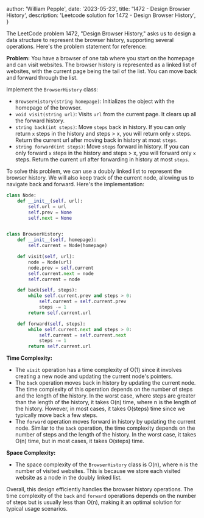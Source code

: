 
  author: 'William Pepple',
  date: '2023-05-23',
  title: '1472 - Design Browser History',
  description:
    'Leetcode solution for 1472 - Design Browser History',
}


The LeetCode problem 1472, "Design Browser History," asks us to design a data structure to represent the browser history, supporting several operations. Here's the problem statement for reference:

**Problem:** You have a browser of one tab where you start on the homepage and can visit websites. The browser history is represented as a linked list of websites, with the current page being the tail of the list. You can move back and forward through the list.

Implement the `BrowserHistory` class:
- `BrowserHistory(string homepage)`: Initializes the object with the homepage of the browser.
- `void visit(string url)`: Visits `url` from the current page. It clears up all the forward history.
- `string back(int steps)`: Move `steps` back in history. If you can only return `x` steps in the history and steps > x, you will return only `x` steps. Return the current url after moving back in history at most `steps`.
- `string forward(int steps)`: Move `steps` forward in history. If you can only forward `x` steps in the history and steps > x, you will forward only `x` steps. Return the current url after forwarding in history at most `steps`.

To solve this problem, we can use a doubly linked list to represent the browser history. We will also keep track of the current node, allowing us to navigate back and forward. Here's the implementation:

```python
class Node:
    def __init__(self, url):
        self.url = url
        self.prev = None
        self.next = None


class BrowserHistory:
    def __init__(self, homepage):
        self.current = Node(homepage)

    def visit(self, url):
        node = Node(url)
        node.prev = self.current
        self.current.next = node
        self.current = node

    def back(self, steps):
        while self.current.prev and steps > 0:
            self.current = self.current.prev
            steps -= 1
        return self.current.url

    def forward(self, steps):
        while self.current.next and steps > 0:
            self.current = self.current.next
            steps -= 1
        return self.current.url
```

**Time Complexity:**

- The `visit` operation has a time complexity of O(1) since it involves creating a new node and updating the current node's pointers.
- The `back` operation moves back in history by updating the current node. The time complexity of this operation depends on the number of steps and the length of the history. In the worst case, where steps are greater than the length of the history, it takes O(n) time, where n is the length of the history. However, in most cases, it takes O(steps) time since we typically move back a few steps.
- The `forward` operation moves forward in history by updating the current node. Similar to the `back` operation, the time complexity depends on the number of steps and the length of the history. In the worst case, it takes O(n) time, but in most cases, it takes O(steps) time.

**Space Complexity:**

- The space complexity of the `BrowserHistory` class is O(n), where n is the number of visited websites. This is because we store each visited website as a node in the doubly linked list.

Overall, this design efficiently handles the browser history operations. The time complexity of the `back` and `forward` operations depends on the number of steps but is usually less than O(n), making it an optimal solution for typical usage scenarios.
